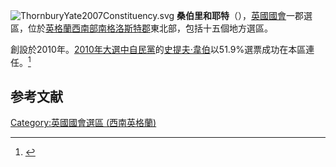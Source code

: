 [[File:ThornburyYate2007Constituency.svg|right]]
'''桑伯里和耶特'''（{{lang-en|Thornbury and Yate}}），[[英國|英國]][[英國國會|國會]]一郡選區，位於[[英格蘭|英格蘭]][[西南英格蘭|西南部]][[南格洛斯特郡|南格洛斯特郡]]東北部，包括十五個地方選區。

創設於2010年。[[2010年英國大選|2010年大選中]][[自由民主黨_(英國)|自民黨]]的[[史提夫·韋伯|史提夫·韋伯]]以51.9%選票成功在本區連任。<ref name="">{{cite news
|publisher=[[英國廣播公司|英國廣播公司]]
|date=2010年5月7日
|title=Election 2010/Constituency/Thornbury & Yate
|url=http://news.bbc.co.uk/2/shared/election2010/results/constituency/e69.stm
|accessdate=2010年10月28日
|archive-date=2011年4月4日
|archive-url=https://web.archive.org/web/20110404134845/http://news.bbc.co.uk/2/shared/election2010/results/constituency/e69.stm
|dead-url=no
}}</ref>
==参考文献==
<div class="references-small">
<references></references>
</div>

{{DEFAULTSORT:Thornbury and Yate(Uk Parliament Constituency)}}
[[Category:英國國會選區_(西南英格蘭)|Category:英國國會選區 (西南英格蘭)]]